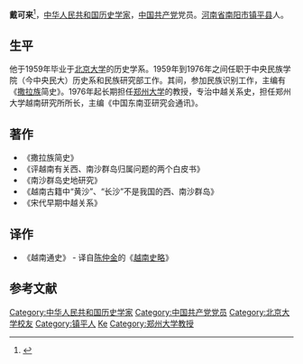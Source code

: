 '''戴可来'''{{BD|1935年|6月7日|2015年|2月23日||catIdx=Dai,戴}}<ref>{{Cite web |url=http://www.world10k.com/blog/?p=2914 |title=越南史專家戴可來教授於2015年2月23日辭世 |access-date=2015年4月18日 |archive-date=2019年5月19日 |archive-url=https://web.archive.org/web/20190519143413/http://www.world10k.com/blog/?p=2914 |dead-url=no }}</ref>，[[中华人民共和国|中华人民共和国]][[历史学家|历史学家]]，[[中国共产党|中国共产党]]党员。[[河南省|河南省]][[南阳市|南阳市]][[镇平县|镇平县]]人。

==生平==
他于1959年毕业于[[北京大学|北京大学]]的历史学系。1959年到1976年之间任职于中央民族学院（今中央民大）历史系和民族研究部工作。其间，参加民族识别工作，主编有《[[撒拉族|撒拉族]]简史》。1976年起长期担任[[郑州大学|郑州大学]]的教授，专治中越关系史，担任郑州大学越南研究所所长，主编《中国东南亚研究会通讯》。

==著作==
*《撒拉族简史》
*《评越南有关西、南沙群岛归属问题的两个白皮书》
*《南沙群岛史地研究》
*《越南古籍中“黄沙”、“长沙”不是我国的西、南沙群岛》
*《宋代早期中越关系》

==译作==
*《越南通史》 - 译自[[陈仲金|陈仲金]]的《[[越南史略|越南史略]]》

== 参考文献 ==
{{Reflist}}

{{normdaten}}
{{DEFAULTSORT:dai kelai}}
[[Category:中华人民共和国历史学家|Category:中华人民共和国历史学家]]
[[Category:中国共产党党员|Category:中国共产党党员]]
[[Category:北京大学校友|Category:北京大学校友]]
[[Category:镇平人|Category:镇平人]]
[[Category:戴姓|Ke]]
[[Category:郑州大学教授|Category:郑州大学教授]]
{{China-historian-stub}}